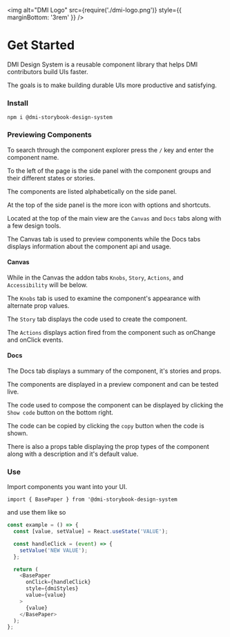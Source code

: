 


<Meta title="DMI Design System|Introduction" />

<img
  alt="DMI Logo"
  src={require('./dmi-logo.png')}
  style={{ marginBottom: '3rem' }}
/>

# Get Started

DMI Design System is a reusable component library that helps DMI contributors build UIs faster.

The goals is to make building durable UIs more productive and satisfying.

### Install

`npm i @dmi-storybook-design-system`

### Previewing Components

To search through the component explorer press the `/` key and enter the component name.

To the left of the page is the side panel with the component groups and their different states or stories.

The components are listed alphabetically on the side panel.

At the top of the side panel is the more icon with options and shortcuts.

Located at the top of the main view are the `Canvas` and `Docs` tabs along with a few design tools.

The Canvas tab is used to preview components while the Docs tabs displays information about the component api and usage.

#### Canvas

While in the Canvas the addon tabs `Knobs`, `Story`, `Actions`, and `Accessibility` will be below.

The `Knobs` tab is used to examine the component's appearance with alternate prop values.

The `Story` tab displays the code used to create the component.

The `Actions` displays action fired from the component such as onChange and onClick events.

#### Docs

The Docs tab displays a summary of the component, it's stories and props.

The components are displayed in a preview component and can be tested live.

The code used to compose the component can be displayed by clicking the `Show code` button on the bottom right.

The code can be copied by clicking the `copy` button when the code is shown.

There is also a props table displaying the prop types of the component along with a description and it's default value.

### Use

Import components you want into your UI.

`import { BasePaper } from '@dmi-storybook-design-system`

and use them like so

```js
const example = () => {
  const [value, setValue] = React.useState('VALUE');

  const handleClick = (event) => {
    setValue('NEW VALUE');
  };

  return (
    <BasePaper
      onClick={handleClick}
      style={dmiStyles}
      value={value}
    >
      {value}
    </BasePaper>
  );
};
```


